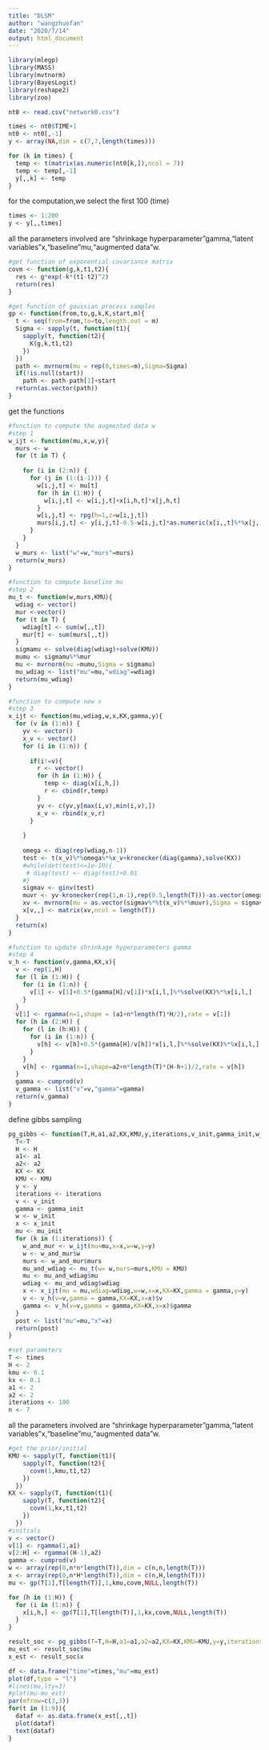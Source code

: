 ```yaml
---
title: "DLSM"
author: "wangzhuofan"
date: "2020/7/14"
output: html_document
---
```


```r
library(mlegp)
library(MASS)
library(mvtnorm)
library(BayesLogit)
library(reshape2)
library(zoo)
```

```r
nt0 <- read.csv("network0.csv")

times <- nt0$TIME+1
nt0 <- nt0[,-1]
y <- array(NA,dim = c(7,7,length(times)))

for (k in times) {
  temp <- t(matrix(as.numeric(nt0[k,]),ncol = 7))
  temp <- temp[,-1]
  y[,,k] <- temp
}
```

for the computation,we select the first 100 (time)

```r
times <- 1:200
y <- y[,,times]

```


all the parameters involved are "shrinkage hyperparameter"gamma,"latent variables"x,"baseline"mu,"augmented data"w.
```R
#get function of exponential covariance matrix
covm <- function(g,k,t1,t2){
  res <- g*exp(-k*(t1-t2)^2)
  return(res)
}
```

```R
#get function of gaussian process samples
gp <- function(from,to,g,k,K,start,m){
  t <- seq(from=from,to=to,length.out = m)
  Sigma <- sapply(t, function(t1){
    sapply(t, function(t2){
      K(g,k,t1,t2)
    })
  })
  path <- mvrnorm(mu = rep(0,times=m),Sigma=Sigma)
  if(!is.null(start))
    path <- path-path[1]+start
  return(as.vector(path))
}

```

get the functions

```r
#function to compute the augmented data w
#step 1
w_ijt <- function(mu,x,w,y){
  murs <- w
  for (t in T) {
    
    for (i in (2:n)) {
      for (j in (1:(i-1))) {
        w[i,j,t] <- mu[t]
        for (h in (1:H)) {
          w[i,j,t] <- w[i,j,t]+x[i,h,t]*x[j,h,t]
        }
        w[i,j,t] <- rpg(h=1,z=w[i,j,t])
        murs[i,j,t] <- y[i,j,t]-0.5-w[i,j,t]*as.numeric(x[i,,t]%*%x[j,,t])
      }
    }
  }
  w_murs <- list("w"=w,"murs"=murs)
  return(w_murs)
}

#function to compute baseline mu
#step 2
mu_t <- function(w,murs,KMU){
  wdiag <- vector()
  mur <-vector()
  for (t in T) {
    wdiag[t] <- sum(w[,,t])
    mur[t] <- sum(murs[,,t])
  }
  sigmamu <- solve(diag(wdiag)+solve(KMU))
  mumu <- sigmamu%*%mur
  mu <- mvrnorm(mu =mumu,Sigma = sigmamu)
  mu_wdiag <- list("mu"=mu,"wdiag"=wdiag)
  return(mu_wdiag)
}

#function to compute new x
#step 3
x_ijt <- function(mu,wdiag,w,x,KX,gamma,y){
  for (v in (1:n)) {
    yv <- vector()
    x_v <- vector()
    for (i in (1:n)) {
      
      if(i!=v){
        r <- vector()
        for (h in (1:H)) {
          temp <- diag(x[i,h,])
          r <- cbind(r,temp)
        }
        yv <- c(yv,y[max(i,v),min(i,v),])
        x_v <- rbind(x_v,r)
      }
       
    }
  
    omega <- diag(rep(wdiag,n-1))
    test <- t(x_v)%*%omega%*%x_v+kronecker(diag(gamma),solve(KX))
    #while(det(test)<=1e-10){
     # diag(test) <- diag(test)+0.01
    #}
    sigmav <- ginv(test)
    muvr <- yv-kronecker(rep(1,n-1),rep(0.5,length(T)))-as.vector(omega%*%kronecker(rep(1,n-1),mu))
    xv <- mvrnorm(mu = as.vector(sigmav%*%t(x_v)%*%muvr),Sigma = sigmav)
    x[v,,] <- matrix(xv,ncol = length(T))
  }
  return(x)
}

#function to update shrinkage hyperparameters gamma
#step 4
v_h <- function(v,gamma,KX,x){
  v <- rep(1,H)
  for (l in (1:H)) {
    for (i in (1:n)) {
      v[1] <- v[1]+0.5*(gamma[H]/v[1])*x[i,l,]%*%solve(KX)%*%x[i,l,]
    }
  }
  v[1] <- rgamma(n=1,shape = (a1+n*length(T)*H/2),rate = v[1])
  for (h in (2:H)) {
    for (l in (h:H)) {
      for (i in (1:n)) {
        v[h] <- v[h]+0.5*(gamma[H]/v[h])*x[i,l,]%*%solve(KX)%*%x[i,l,]
      }
    }
    v[h] <- rgamma(n=1,shape=a2+n*length(T)*(H-h+1)/2,rate = v[h])
  }
  gamma <- cumprod(v)
  v_gamma <- list("v"=v,"gamma"=gamma)
  return(v_gamma)
}

```
define gibbs sampling 
```r
pg_gibbs <- function(T,H,a1,a2,KX,KMU,y,iterations,v_init,gamma_init,w_init,x_init,mu_init){
  T<-T
  H <- H
  a1<- a1
  a2<- a2
  KX <- KX
  KMU <- KMU
  y <- y
  iterations <- iterations
  v <- v_init
  gamma <- gamma_init
  w <- w_init
  x <- x_init
  mu <- mu_init
  for (k in (1:iterations)) {
    w_and_mur <- w_ijt(mu=mu,x=x,w=w,y=y)
    w <- w_and_mur$w
    murs <- w_and_mur$murs
    mu_and_wdiag <- mu_t(w= w,murs=murs,KMU = KMU)
    mu <- mu_and_wdiag$mu
    wdiag <- mu_and_wdiag$wdiag
    x <- x_ijt(mu = mu,wdiag=wdiag,w=w,x=x,KX=KX,gamma = gamma,y=y)
    v <- v_h(v=v,gamma = gamma,KX=KX,x=x)$v
    gamma <- v_h(v=v,gamma = gamma,KX=KX,x=x)$gamma
  }
  post <- list("mu"=mu,"x"=x)
  return(post)
}
```



```r
#set parameters
T <- times
H <- 2
kmu <- 0.1
kx <- 0.1
a1 <- 2
a2 <- 2
iterations <- 100
n <- 7
```

all the parameters involved are "shrinkage hyperparameter"gamma,"latent variables"x,"baseline"mu,"augmented data"w.

```r
#get the prior/initial
KMU <- sapply(T, function(t1){
    sapply(T, function(t2){
      covm(1,kmu,t1,t2)
    })
  })
KX <- sapply(T, function(t1){
    sapply(T, function(t2){
      covm(1,kx,t1,t2)
    })
  })
#initials
v <- vector()
v[1] <- rgamma(1,a1)
v[2:H] <- rgamma((H-1),a2)
gamma <- cumprod(v)
w <- array(rep(0,n*n*length(T)),dim = c(n,n,length(T)))
x <- array(rep(0,n*H*length(T)),dim = c(n,H,length(T)))
mu <- gp(T[1],T[length(T)],1,kmu,covm,NULL,length(T))

for (h in (1:H)) {
  for (i in (1:n)) {
    x[i,h,] <- gp(T[1],T[length(T)],1,kx,covm,NULL,length(T))
  }
}
```

```r
result_soc <- pg_gibbs(T=T,H=H,a1=a1,a2=a2,KX=KX,KMU=KMU,y=y,iterations=iterations,v_init=v,gamma_init=gamma,w_init=w,x_init=x,mu_init=mu)
mu_est <- result_soc$mu
x_est <- result_soc$x
```

```r
df <- data.frame("time"=times,"mu"=mu_est)
plot(df,type = "l")
#lines(mu,lty=3)
#plot(mu-mu_est)
par(mfrow=c(3,3))
for(t in (1:9)){
  dataf <- as.data.frame(x_est[,,t])
  plot(dataf)
  text(dataf)
}

```